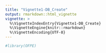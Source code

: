 ```yaml
---
title: "Vignette1-DB_Create"
output: rmarkdown::html_vignette
vignette: >
  %\VignetteIndexEntry{Vignette1-DB_Create}
  %\VignetteEngine{knitr::rmarkdown}
  %\VignetteEncoding{UTF-8}
---
```


```r
#library(OFPE)
```
